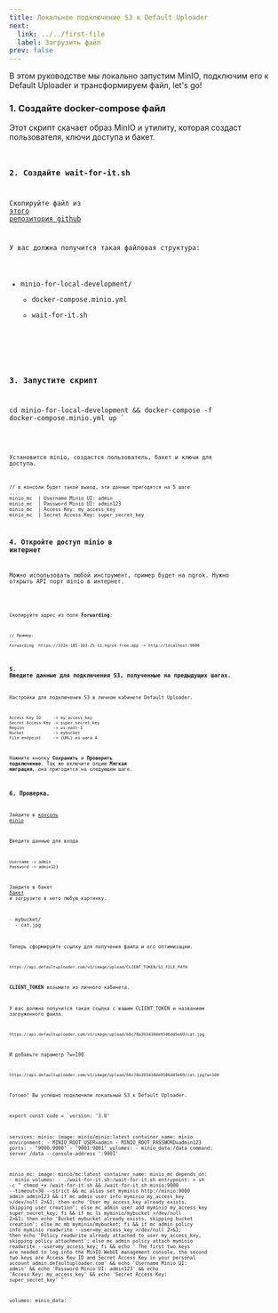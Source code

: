 ```yaml
---
title: Локальное подключение S3 к Default Uploader
next:
  link: ../../first-file
  label: Загрузить файл
prev: false
---
```



В этом руководстве мы локально запустим MinIO, подключим его к Default Uploader и трансформируем файл, let's go!

### 1. Создайте docker-compose файл
Этот скрипт скачает образ MinIO и утилиту, которая создаст пользователя, ключи доступа и бакет.
<Code code={code} lang="sh" title="docker-compose.minio.yml" />

### 2. Создайте wait-for-it.sh

Скопируйте файл из <a href="https://github.com/vishnubob/wait-for-it/blob/master/wait-for-it.sh" target="_blank">этого репозитория github</a>

У вас должна получится такая файловая структура:
<FileTree>
- minio-for-local-development/
  - docker-compose.minio.yml
  - wait-for-it.sh
</FileTree>

### 3. Запустите скрипт

cd minio-for-local-development &&
docker-compose -f docker-compose.minio.yml up
`

<Code code={startCode} lang="sh" title="docker-compose.minio.yml" />

Установится minio, создастся пользователь, бакет и ключи для доступа.

```
// в консоли будет такой вывод, эти данные пригодятся на 5 шаге
...
minio_mc  | Username Minio UI: admin
minio_mc  | Password Minio UI: admin123
minio_mc  | Access Key: my_access_key
minio_mc  | Secret Access Key: super_secret_key
```

### 4. Откройте доступ minio в интернет

Можно использовать любой инструмент, пример будет на ngrok. Нужно открыть API порт minio в интернет.

<Code code="ngrok http 9000" lang="sh" title="ngrok" />

Скопируйте адрес из поля **Forwarding**:
```
// Пример:
...
Forwarding  https://332e-185-103-25-11.ngrok-free.app -> http://localhost:9000
```

### 5. Введите данные для подключения S3, полученные на предыдущих шагах.

Настройки для подключения S3 в личном кабинете Default Uploader.

```
Access Key ID     -> my_access_key
Secret Access Key -> super_secret_key
Region            -> us-east-1
Bucket            -> mybucket
File endpoint     -> {URL} из шага 4
```

Нажмите кнопку **Сохранить** и **Проверить подключение**.
Так же включите опцию **Мягкая миграция**, она пригодится на следующем шаге.

### 6. Проверка.

Зайдите в <a href="http://127.0.0.1:9001" target="_blank">консоль minio</a>

Введите данные для входа

```
Username -> admin
Password -> admin123
```

Зайдите в бакет <a href="http://127.0.0.1:9001/browser/mybucket" target="_blank">бакет</a> и загрузите в него любую картинку.

<FileTree>
- mybucket/
  - cat.jpg
</FileTree>

Теперь сформируйте ссылку для получения файла и его оптимизации.

``` https://api.defaultuploader.com/v1/image/upload/CLIENT_TOKEN/S3_FILE_PATH ```

**CLIENT_TOKEN** возьмите из личного кабинета.

У вас должна получится такая ссылка с вашим CLIENT_TOKEN и названием загруженного файла.

```https://api.defaultuploader.com/v1/image/upload/66c78a393438de9506dd5e09/cat.jpg ```

И добавьте параметр ?w=100

```https://api.defaultuploader.com/v1/image/upload/66c78a393438de9506dd5e09/cat.jpg?w=100```

Готово! Вы успешно подключили локальный S3 к Default Uploader.

export const code = `version: '3.8'

services:
  minio:
    image: minio/minio:latest
    container_name: minio
    environment:
      - MINIO_ROOT_USER=admin
      - MINIO_ROOT_PASSWORD=admin123
    ports:
      - "9000:9000"
      - "9001:9001"
    volumes:
      - minio_data:/data
    command: server /data --console-address ':9001'

  minio_mc:
    image: minio/mc:latest
    container_name: minio_mc
    depends_on:
      - minio
    volumes:
      - ./wait-for-it.sh:/wait-for-it.sh
    entrypoint: >
      sh -c "
      chmod +x /wait-for-it.sh &&
      /wait-for-it.sh minio:9000 --timeout=30 --strict &&
      mc alias set myminio http://minio:9000 admin admin123 &&
      if mc admin user info myminio my_access_key >/dev/null 2>&1; then
        echo 'User my_access_key already exists, skipping user creation';
      else
        mc admin user add myminio my_access_key super_secret_key;
      fi &&
      if mc ls myminio/mybucket >/dev/null 2>&1; then
        echo 'Bucket mybucket already exists, skipping bucket creation';
      else
        mc mb myminio/mybucket;
      fi &&
      if mc admin policy info myminio readwrite --user=my_access_key >/dev/null 2>&1; then
        echo 'Policy readwrite already attached to user my_access_key, skipping policy attachment';
      else
        mc admin policy attach myminio readwrite --user=my_access_key;
      fi &&
      echo '
        The first two keys are needed to log into the MinIO WebUI management console,
        the second two keys are Access Key ID and Secret Access Key in your personal account admin.defaultuploader.com' &&
        echo 'Username Minio UI: admin' &&
        echo 'Password Minio UI: admin123' &&
        echo 'Access Key: my_access_key' &&
        echo 'Secret Access Key: super_secret_key'
      "

volumes:
  minio_data:
`
